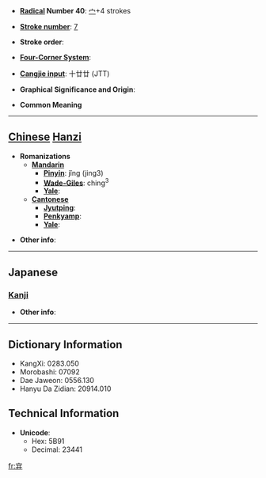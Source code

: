 * '''[[Wiktionary:Chinese radical index| Radical]] Number 40''': [[Wiktionary:Chinese radical index 宀|宀]]+4 strokes

* '''[[Wiktionary:Chinese total strokes index|Stroke number]]''': [[Wiktionary:Chinese total strokes index 7|7]]

* '''Stroke order''': 

* '''[[Wiktionary:Chinese four corner index|Four-Corner System]]''': 

* '''[[Wiktionary:Chinese Cangjie index|Cangjie input]]''': 十廿廿 (JTT)

* '''Graphical Significance and Origin''': 

* '''Common Meaning'''

----

== [[Chinese]] [[Hanzi]] ==

* '''Romanizations'''
** '''[[Mandarin]]'''
*** '''[[Pinyin]]''': jǐng (jing3)
*** '''[[Wade-Giles]]''': ching<sup>3</sup>
*** '''[[Yale]]''': 
** '''[[Cantonese]]'''
*** '''[[Jyutping]]''':
*** '''[[Penkyamp]]''': 
*** '''[[Yale]]''': 

* '''Other info''': 

----

==Japanese==
===[[Kanji]]===
{{kanji|on readings=[[せい]] (sei), [[しょう]] (shō)|kun readings=[[うちいど]] (uchiido)}}

* '''Other info''':  

----

== Dictionary Information ==

* KangXi: 0283.050
* Morobashi: 07092
* Dae Jaweon: 0556.130
* Hanyu Da Zidian: 20914.010

== Technical Information ==

* '''Unicode''':
** Hex: 5B91
** Decimal: 23441

[[fr:宑]]